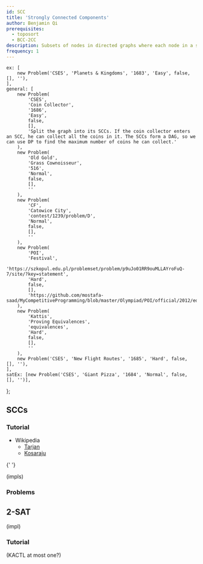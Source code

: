 ```yaml
---
id: SCC
title: 'Strongly Connected Components'
author: Benjamin Qi
prerequisites:
  - toposort
  - BCC-2CC
description: Subsets of nodes in directed graphs where each node in a subset can reach each other node in the subset.
frequency: 1
---
```



	ex: [
		new Problem('CSES', 'Planets & Kingdoms', '1683', 'Easy', false, [], ''),
	],
	general: [
		new Problem(
			'CSES',
			'Coin Collector',
			'1686',
			'Easy',
			false,
			[],
			'Split the graph into its SCCs. If the coin collector enters an SCC, he can collect all the coins in it. The SCCs form a DAG, so we can use DP to find the maximum number of coins he can collect.'
		),
		new Problem(
			'Old Gold',
			'Grass Cownoisseur',
			'516',
			'Normal',
			false,
			[],
			''
		),
		new Problem(
			'CF',
			'Catowice City',
			'contest/1239/problem/D',
			'Normal',
			false,
			[],
			''
		),
		new Problem(
			'POI',
			'Festival',
			'https://szkopul.edu.pl/problemset/problem/p9uJo01RR9ouMLLAYroFuQ-7/site/?key=statement',
			'Hard',
			false,
			[],
			'https://github.com/mostafa-saad/MyCompetitiveProgramming/blob/master/Olympiad/POI/official/2012/editorial/fes.pdf'
		),
		new Problem(
			'Kattis',
			'Proving Equivalences',
			'equivalences',
			'Hard',
			false,
			[],
			''
		),
		new Problem('CSES', 'New Flight Routes', '1685', 'Hard', false, [], ''),
	],
	satEx: [new Problem('CSES', 'Giant Pizza', '1684', 'Normal', false, [], '')],
};

## SCCs

<Problems problems={problems.ex} />

### Tutorial

- Wikipedia
  - [Tarjan](https://en.wikipedia.org/wiki/Tarjan%27s_strongly_connected_components_algorithm)
  - [Kosaraju](https://en.wikipedia.org/wiki/Kosaraju%27s_algorithm)

<Resources>
	<Resource source="CPH" title="17 - Strong Connectivity"></Resource>
	<Resource source="CPC" title="7 - Graphs 1" url="07_graphs_1"></Resource>
	<Resource source="CP2" title="4.2.9 - Finding SCCs">
		{' '}
	</Resource>
</Resources>

(impls)

### Problems

<Problems problems={problems.general} />

## 2-SAT

<Problems problems={problems.satEx} />

(impl)

### Tutorial

<Resources>
	<Resource source="CF" title="2-SAT" url="16205"></Resource>
</Resources>

(KACTL at most one?)

